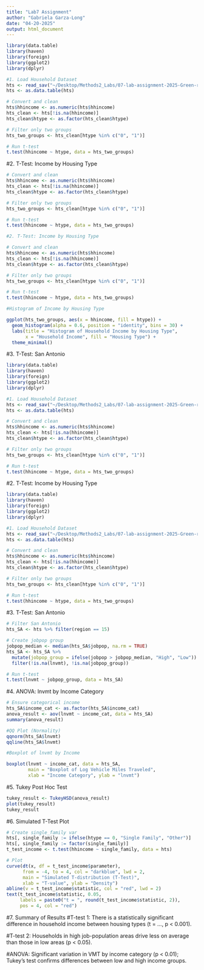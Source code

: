 ```yaml
---
title: "Lab7 Assignment"
author: "Gabriela Garza-Long"
date: "04-20-2025"
output: html_document
---
```


``````r
library(data.table)
library(haven)
library(foreign)
library(ggplot2)
library(dplyr)

#1. Load Household Dataset
hts <- read_sav("~/Desktop/Methods2_Labs/07-lab-assignment-2025-Green-range/datasets/HTS.household.10regions.sav")
hts <- as.data.table(hts)

# Convert and clean
hts$hhincome <- as.numeric(hts$hhincome)
hts_clean <- hts[!is.na(hhincome)]
hts_clean$htype <- as.factor(hts_clean$htype)

# Filter only two groups
hts_two_groups <- hts_clean[htype %in% c("0", "1")]

# Run t-test
t.test(hhincome ~ htype, data = hts_two_groups)

``````

#2. T-Test: Income by Housing Type

``````r
# Convert and clean
hts$hhincome <- as.numeric(hts$hhincome)
hts_clean <- hts[!is.na(hhincome)]
hts_clean$htype <- as.factor(hts_clean$htype)

# Filter only two groups
hts_two_groups <- hts_clean[htype %in% c("0", "1")]

# Run t-test
t.test(hhincome ~ htype, data = hts_two_groups)

#2. T-Test: Income by Housing Type

# Convert and clean
hts$hhincome <- as.numeric(hts$hhincome)
hts_clean <- hts[!is.na(hhincome)]
hts_clean$htype <- as.factor(hts_clean$htype)

# Filter only two groups
hts_two_groups <- hts_clean[htype %in% c("0", "1")]

# Run t-test
t.test(hhincome ~ htype, data = hts_two_groups)

#Histogram of Income by Housing Type

ggplot(hts_two_groups, aes(x = hhincome, fill = htype)) +
  geom_histogram(alpha = 0.6, position = "identity", bins = 30) +
  labs(title = "Histogram of Household Income by Housing Type",
       x = "Household Income", fill = "Housing Type") +
  theme_minimal()

``````

#3. T-Test: San Antonio 
``````r
library(data.table)
library(haven)
library(foreign)
library(ggplot2)
library(dplyr)

#1. Load Household Dataset
hts <- read_sav("~/Desktop/Methods2_Labs/07-lab-assignment-2025-Green-range/datasets/HTS.household.10regions.sav")
hts <- as.data.table(hts)

# Convert and clean
hts$hhincome <- as.numeric(hts$hhincome)
hts_clean <- hts[!is.na(hhincome)]
hts_clean$htype <- as.factor(hts_clean$htype)

# Filter only two groups
hts_two_groups <- hts_clean[htype %in% c("0", "1")]

# Run t-test
t.test(hhincome ~ htype, data = hts_two_groups)

``````
#2. T-Test: Income by Housing Type

``````r
library(data.table)
library(haven)
library(foreign)
library(ggplot2)
library(dplyr)

#1. Load Household Dataset
hts <- read_sav("~/Desktop/Methods2_Labs/07-lab-assignment-2025-Green-range/datasets/HTS.household.10regions.sav")
hts <- as.data.table(hts)

# Convert and clean
hts$hhincome <- as.numeric(hts$hhincome)
hts_clean <- hts[!is.na(hhincome)]
hts_clean$htype <- as.factor(hts_clean$htype)

# Filter only two groups
hts_two_groups <- hts_clean[htype %in% c("0", "1")]

# Run t-test
t.test(hhincome ~ htype, data = hts_two_groups)

``````

#3. T-Test: San Antonio 
``````r
# Filter San Antonio
hts_SA <- hts %>% filter(region == 15)

# Create jobpop group
jobpop_median <- median(hts_SA$jobpop, na.rm = TRUE)
hts_SA <- hts_SA %>%
  mutate(jobpop_group = ifelse(jobpop > jobpop_median, "High", "Low")) %>%
  filter(!is.na(lnvmt), !is.na(jobpop_group))

# Run t-test
t.test(lnvmt ~ jobpop_group, data = hts_SA)

``````


#4. ANOVA: lnvmt by Income Category
``````r
# Ensure categorical income
hts_SA$income_cat <- as.factor(hts_SA$income_cat)
anova_result <- aov(lnvmt ~ income_cat, data = hts_SA)
summary(anova_result)

#QQ Plot (Normality)
qqnorm(hts_SA$lnvmt)
qqline(hts_SA$lnvmt)

#Boxplot of lnvmt by Income

boxplot(lnvmt ~ income_cat, data = hts_SA,
        main = "Boxplot of Log Vehicle Miles Traveled",
        xlab = "Income Category", ylab = "lnvmt")

``````


#5. Tukey Post Hoc Test
``````r
tukey_result <- TukeyHSD(anova_result)
plot(tukey_result)
tukey_result

``````


#6. Simulated T-Test Plot
``````r
# Create single_family var
hts[, single_family := ifelse(htype == 0, "Single Family", "Other")]
hts[, single_family := factor(single_family)]
t_test_income <- t.test(hhincome ~ single_family, data = hts)

# Plot
curve(dt(x, df = t_test_income$parameter),
      from = -4, to = 4, col = "darkblue", lwd = 2,
      main = "Simulated T-distribution (T-Test)",
      xlab = "T-value", ylab = "Density")
abline(v = t_test_income$statistic, col = "red", lwd = 2)
text(t_test_income$statistic, 0.05,
     labels = paste0("t = ", round(t_test_income$statistic, 2)),
     pos = 4, col = "red")
``````


#7. Summary of Results
#T-test 1: There is a statistically significant difference in household income between housing types (t = ..., p < 0.001).

#T-test 2: Households in high job-population areas drive less on average than those in low areas (p < 0.05).

#ANOVA: Significant variation in VMT by income category (p < 0.01); Tukey’s test confirms differences between low and high income groups.
